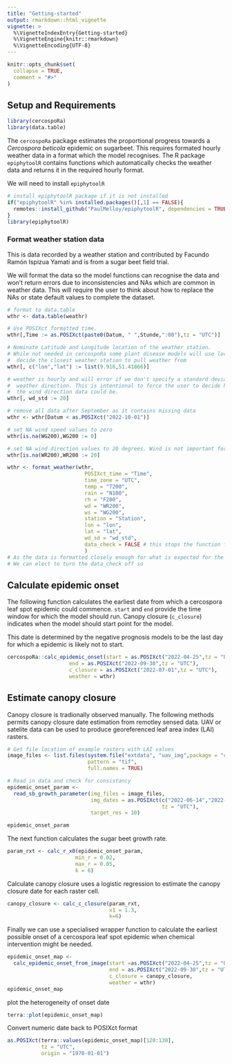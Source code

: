 ```yaml
---
title: "Getting-started"
output: rmarkdown::html_vignette
vignette: >
  %\VignetteIndexEntry{Getting-started}
  %\VignetteEngine{knitr::rmarkdown}
  %\VignetteEncoding{UTF-8}
---
```


```r
knitr::opts_chunk$set(
  collapse = TRUE,
  comment = "#>"
)
```

## Setup and Requirements  

```r
library(cercospoRa)
library(data.table)
```

The `cercospoRa` package estimates the proportional progress towards a 
*Cercospora beticola* epidemic on sugarbeet.
This requires formated hourly weather data in a format which the model recognises.
The R package `epiphytoolR` contains functions which automatically checks the weather
data and returns it in the required hourly format.  

We will need to install `epiphytoolR`  

```r
# install epiphytoolR package if it is not installed
if("epiphytoolR" %in% installed.packages()[,1] == FALSE){
  remotes::install_github("PaulMelloy/epiphytoolR", dependencies = TRUE)
}
library(epiphytoolR)
```



### Format weather station data  

This is data recorded by a weather station and contributed by Facundo Ramón Ispizua Yamati
and is from a sugar beet field trial.  

We will format the data so the model functions can recognise the data and won't 
return errors due to inconsistencies and NAs which are common in weather data. 
This will require the user to think about how to replace the NAs or state default
values to complete the dataset.  

```r
# format to data.table
wthr <- data.table(weathr)

# Use POSIXct formatted time.
wthr[,Time := as.POSIXct(paste0(Datum, " ",Stunde,":00"),tz = "UTC")]

# Nominate Latitude and Longitude location of the weather station. 
# While not needed in cercospoRa some plant disease models will use location to 
#  decide the closest weather station to pull weather from
wthr[, c("lon","lat") := list(9.916,51.41866)]

# weather is hourly and will error if we don't specify a standard deviation of 
#  weather direction. This is intentional to force the user to decide how variable
#  the wind direction data could be.
wthr[, wd_std := 20]

# remove all data after September as it contains missing data
wthr <- wthr[Datum < as.POSIXct("2022-10-01")]

# set NA wind speed values to zero
wthr[is.na(WG200),WG200 := 0]

# set NA wind direction values to 20 degrees. Wind is not important for this model
wthr[is.na(WR200),WR200 := 20]

wthr <- format_weather(wthr,
                         POSIXct_time = "Time",
                         time_zone = "UTC",
                         temp = "T200",
                         rain = "N100",
                         rh = "F200",
                         wd = "WR200",
                         ws = "WG200",
                         station = "Station",
                         lon = "lon",
                         lat = "lat",
                         wd_sd = "wd_std",
                         data_check = FALSE # this stops the function from checking for faults
                         )
# As the data is formatted closely enough for what is expected for the model. 
# We can elect to turn the data_check off so 
```


## Calculate epidemic onset  

The following function calculates the earliest date from which a cercospora leaf
spot epidemic could commence. 
`start` and `end` provide the time window for which the model should run.
Canopy closure (`c_closure`) indicates when the model should start point for the 
model.


This date is determined by the negative prognosis models to be the last day for 
which a epidemic is likely not to start.  

```r
cercospoRa::calc_epidemic_onset(start = as.POSIXct("2022-04-25",tz = "UTC"),
                    end = as.POSIXct("2022-09-30",tz = "UTC"),
                    c_closure = as.POSIXct("2022-07-01",tz = "UTC"),
                    weather = wthr)
```


## Estimate canopy closure  

Canopy closure is tradionally observed manually. 
The following methods permits canopy closure date estimation from remotley sensed
data.
UAV or satelite data can be used to produce georeferenced leaf area index (LAI)
rasters. 

```r
# Get file location of example rasters with LAI values
image_files <- list.files(system.file("extdata", "uav_img",package = "cercospoRa"),
                          pattern = "tif",
                          full.names = TRUE)

# Read in data and check for consistancy  
epidemic_onset_param <-
  read_sb_growth_parameter(img_files = image_files,
                           img_dates = as.POSIXct(c("2022-06-14","2022-06-28"),
                                                  tz = "UTC"),
                           target_res = 10)

epidemic_onset_param
```

The next function calculates the sugar beet growth rate. 

```r
param_rxt <- calc_r_x0(epidemic_onset_param,
                      min_r = 0.02,
                      max_r = 0.05,
                      k = 6)
```

Calculate canopy closure uses a logistic regression to estimate the canopy closure 
date for each raster cell.

```r
canopy_closure <- calc_c_closure(param_rxt,
                                 x1 = 1.3,
                                 k=6)
```

Finally we can use a specialised wrapper function to calculate the earliest possible
onset of a cercospora leaf spot epidemic when chemical intervention might be needed.

```r
epidemic_onset_map <- 
  calc_epidemic_onset_from_image(start =as.POSIXct("2022-04-25",tz = "UTC"),
                                 end = as.POSIXct("2022-09-30",tz = "UTC"),
                                 c_closure = canopy_closure,
                                 weather = wthr)
epidemic_onset_map
```

plot the heterogeneity of onset date

```r
terra::plot(epidemic_onset_map)
```

Convert numeric date back to POSIXct format
```r
as.POSIXct(terra::values(epidemic_onset_map)[120:130],
           tz = "UTC",
           origin = "1970-01-01")
```

